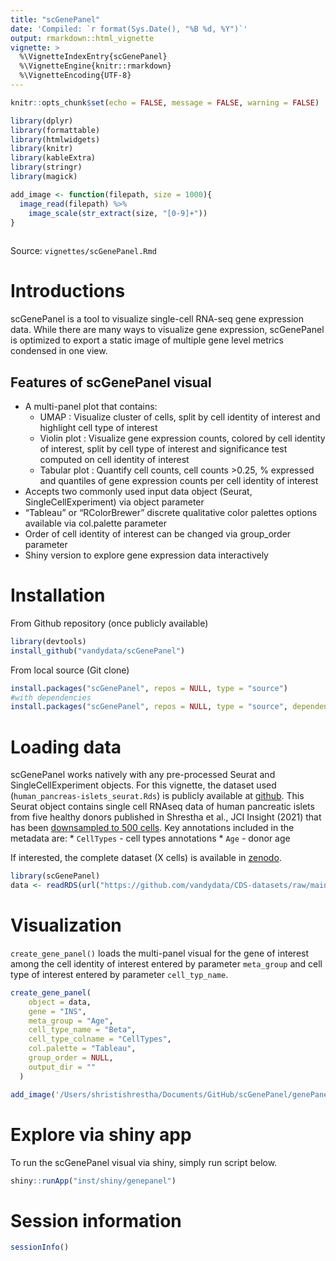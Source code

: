 ```yaml
---
title: "scGenePanel"
date: 'Compiled: `r format(Sys.Date(), "%B %d, %Y")`'
output: rmarkdown::html_vignette
vignette: >
  %\VignetteIndexEntry{scGenePanel}
  %\VignetteEngine{knitr::rmarkdown}
  %\VignetteEncoding{UTF-8}
---
```


```r
knitr::opts_chunk$set(echo = FALSE, message = FALSE, warning = FALSE)

library(dplyr)
library(formattable)
library(htmlwidgets)
library(knitr)
library(kableExtra)
library(stringr)
library(magick)

add_image <- function(filepath, size = 1000){
  image_read(filepath) %>% 
    image_scale(str_extract(size, "[0-9]+"))
}
  
```

Source: `vignettes/scGenePanel.Rmd`

# Introductions

scGenePanel is a tool to visualize single-cell RNA-seq gene expression data. While there are many ways to visualize gene expression, scGenePanel is optimized to export a static image of multiple gene level metrics condensed in one view.

## Features of scGenePanel visual
* A multi-panel plot that contains:
  - UMAP : Visualize cluster of cells, split by cell identity of interest and highlight cell type of interest
  - Violin plot : Visualize gene expression counts, colored by cell identity of interest, split by cell type of interest and significance test computed on cell identity of interest
  - Tabular plot : Quantify cell counts, cell counts >0.25, % expressed and quantiles of gene expression counts per cell identity of interest
* Accepts two commonly used input data object (Seurat, SingleCellExperiment) via object parameter
* "Tableau" or "RColorBrewer" discrete qualitative color palettes options available via col.palette parameter
* Order of cell identity of interest can be changed via group_order parameter
* Shiny version to explore gene expression data interactively

# Installation

From Github repository (once publicly available)

```r
library(devtools)
install_github("vandydata/scGenePanel")
```

From local source (Git clone)

```r
install.packages("scGenePanel", repos = NULL, type = "source")
#with dependencies
install.packages("scGenePanel", repos = NULL, type = "source", dependencies = TRUE)
```

# Loading data

scGenePanel works natively with any pre-processed Seurat and SingleCellExperiment objects. For this vignette, the dataset used (`human_pancreas-islets_seurat.Rds`) is publicly available at [github](https://github.com/vandydata/CDS-datasets/tree/main/scRNA-Seq). This Seurat object contains single cell RNAseq data of human pancreatic islets from five healthy donors published in Shrestha et al., JCI Insight (2021) that has been <u>downsampled to 500 cells</u>. Key annotations included in the metadata are:
* `CellTypes` - cell types annotations
* `Age` - donor age

If interested, the complete dataset (X cells) is available in [zenodo](https://zenodo.org/record/7626110).

```r
library(scGenePanel)
data <- readRDS(url("https://github.com/vandydata/CDS-datasets/raw/main/scRNA-Seq/human_pancreas-islets_seurat.Rds"))
```


# Visualization

`create_gene_panel()` loads the multi-panel visual for the gene of interest among the cell identity of interest entered by parameter `meta_group` and cell type of interest entered by parameter `cell_typ_name`.

```r
create_gene_panel(
    object = data,
    gene = "INS",
    meta_group = "Age",
    cell_type_name = "Beta",
    cell_type_colname = "CellTypes",
    col.palette = "Tableau",
    group_order = NULL,
    output_dir = ""
  )
```

```r
add_image('/Users/shristishrestha/Documents/GitHub/scGenePanel/genePanel__INS_Beta2.png')
```

# Explore via shiny app

To run the scGenePanel visual via shiny, simply run script below.

```r
shiny::runApp("inst/shiny/genepanel")
```


# Session information

```r
sessionInfo()
```
